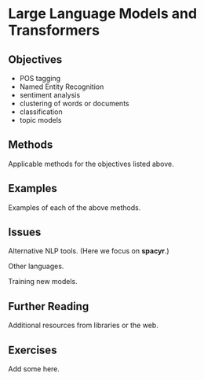 # Large Language Models and Transformers {#sec-lms-transformers}

## Objectives

-   POS tagging
-   Named Entity Recognition
-   sentiment analysis
-   clustering of words or documents
-   classification
-   topic models

## Methods

Applicable methods for the objectives listed above.

## Examples

Examples of each of the above methods.

## Issues

Alternative NLP tools. (Here we focus on **spacyr**.)

Other languages.

Training new models.

## Further Reading

Additional resources from libraries or the web.

## Exercises

Add some here.
